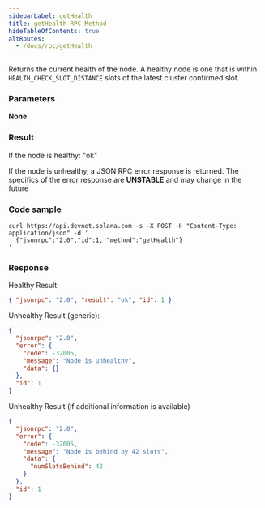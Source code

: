 ```yaml
---
sidebarLabel: getHealth
title: getHealth RPC Method
hideTableOfContents: true
altRoutes:
  - /docs/rpc/getHealth
---
```


Returns the current health of the node. A healthy node is one that is within
`HEALTH_CHECK_SLOT_DISTANCE` slots of the latest cluster confirmed slot.

<DocSideBySide>

<DocLeftSide>

### Parameters

**None**

### Result

If the node is healthy: "ok"

If the node is unhealthy, a JSON RPC error response is returned. The specifics
of the error response are **UNSTABLE** and may change in the future

</DocLeftSide>

<DocRightSide>

### Code sample

```shell
curl https://api.devnet.solana.com -s -X POST -H "Content-Type: application/json" -d '
  {"jsonrpc":"2.0","id":1, "method":"getHealth"}
'
```

### Response

Healthy Result:

```json
{ "jsonrpc": "2.0", "result": "ok", "id": 1 }
```

Unhealthy Result (generic):

```json
{
  "jsonrpc": "2.0",
  "error": {
    "code": -32005,
    "message": "Node is unhealthy",
    "data": {}
  },
  "id": 1
}
```

Unhealthy Result (if additional information is available)

```json
{
  "jsonrpc": "2.0",
  "error": {
    "code": -32005,
    "message": "Node is behind by 42 slots",
    "data": {
      "numSlotsBehind": 42
    }
  },
  "id": 1
}
```

</DocRightSide>
</DocSideBySide>
